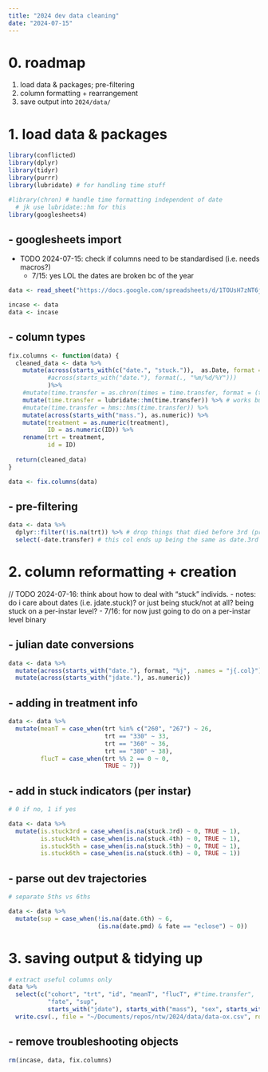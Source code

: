 ```yaml
---
title: "2024 dev data cleaning"
date: "2024-07-15"
---
```


# 0. roadmap

1. load data & packages; pre-filtering
2. column formatting + rearrangement
3. save output into `2024/data/`

# 1. load data & packages
```r
library(conflicted)
library(dplyr)
library(tidyr)
library(purrr)
library(lubridate) # for handling time stuff

#library(chron) # handle time formatting independent of date
  # jk use lubridate::hm for this
library(googlesheets4)
```

## - googlesheets import

- TODO 2024-07-15: check if columns need to be standardised (i.e. needs macros?)
  - 7/15: yes LOL the dates are broken bc of the year

```r
data <- read_sheet("https://docs.google.com/spreadsheets/d/1TOUsH7zNT6jF7SltYsD_8pK5tI7yR-Gqx-kDrodmJ00/edit?gid=1256964024", sheet = "ox str", col_types = "c")

incase <- data
data <- incase
```

## - column types

```r
fix.columns <- function(data) {
  cleaned_data <- data %>%
    mutate(across(starts_with(c("date.", "stuck.")),  as.Date, format = "%m/%d"),
           #across(starts_with("date."), format(., "%m/%d/%Y"))) 
           )%>%
    #mutate(time.transfer = as.chron(times = time.transfer, format = (times = "%H:%M"))) %>% # doesnt work
    mutate(time.transfer = lubridate::hm(time.transfer)) %>% # works but dont want ymd...
    #mutate(time.transfer = hms::hms(time.transfer)) %>%
    mutate(across(starts_with("mass."), as.numeric)) %>%
    mutate(treatment = as.numeric(treatment),
           ID = as.numeric(ID)) %>%
    rename(trt = treatment,
           id = ID)
  
  return(cleaned_data)
}

data <- fix.columns(data)
```

## - pre-filtering

```r
data <- data %>%
  dplyr::filter(!is.na(trt)) %>% # drop things that died before 3rd (pre trt assignment)
  select(-date.transfer) # this col ends up being the same as date.3rd so dropping
```


# 2. column reformatting + creation

// TODO 2024-07-16: think about how to deal with "stuck" individs. 
  - notes: do i care about dates (i.e. jdate.stuck)? or just being stuck/not at all? being stuck on a per-instar level?
  - 7/16: for now just going to do on a per-instar level binary

## - julian date conversions

```r
data <- data %>%
  mutate(across(starts_with("date."), format, "%j", .names = "j{.col}")) %>%
  mutate(across(starts_with("jdate."), as.numeric))
```

## - adding in treatment info

```r
data <- data %>%
  mutate(meanT = case_when(trt %in% c("260", "267") ~ 26,
                           trt == "330" ~ 33,
                           trt == "360" ~ 36,
                           trt == "380" ~ 38),
         flucT = case_when(trt %% 2 == 0 ~ 0,
                           TRUE ~ 7))
```

## - add in stuck indicators (per instar)

```r
# 0 if no, 1 if yes

data <- data %>%
  mutate(is.stuck3rd = case_when(is.na(stuck.3rd) ~ 0, TRUE ~ 1),
         is.stuck4th = case_when(is.na(stuck.4th) ~ 0, TRUE ~ 1),
         is.stuck5th = case_when(is.na(stuck.5th) ~ 0, TRUE ~ 1),
         is.stuck6th = case_when(is.na(stuck.6th) ~ 0, TRUE ~ 1))

```


## - parse out dev trajectories

```r
# separate 5ths vs 6ths

data <- data %>%
  mutate(sup = case_when(!is.na(date.6th) ~ 6,
                         (is.na(date.pmd) & fate == "eclose") ~ 0))

```


# 3. saving output & tidying up

```r
# extract useful columns only
data %>%
  select(c("cohort", "trt", "id", "meanT", "flucT", #"time.transfer", 
           "fate", "sup", 
           starts_with("jdate"), starts_with("mass"), "sex", starts_with("is.stuck"))) %>% #View()
  write.csv(., file = "~/Documents/repos/ntw/2024/data/data-ox.csv", row.names = FALSE)

```

## - remove troubleshooting objects

```r
rm(incase, data, fix.columns)
```



